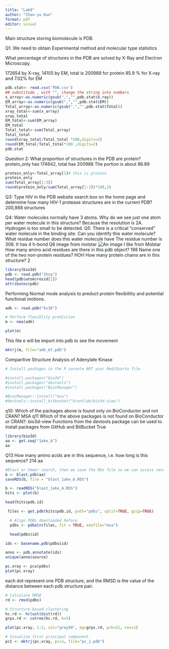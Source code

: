 ```yaml
---
title: "Lab9"
author: "Chan-yu Kuo"
format: pdf
editor: visual
---
```


Main structure storing biomolecule is PDB.

Q1. We need to obtain Experimental method and molecular type statistics

What percentage of structures in the PDB are solved by X-Ray and Electron Microscopy.

172654 by X-ray, 14105 by EM, total is 200988 for protein 85.9 % for X-ray and 7.02% for EM

```r

pdb.stat<- read.csv('PDB.csv')
## substitude , with "", change the string into numbers
x_array<-as.numeric(gsub(",","",pdb.stat$X.ray)) 
EM_array<-as.numeric(gsub(",","",pdb.stat$EM))
Total_array<-as.numeric(gsub(",","",pdb.stat$Total))
xray_total<-sum(x_array)
xray_total
EM_total<-sum(EM_array)
EM_total
Total_total<-sum(Total_array)
Total_total
round(xray_total/Total_total *100,digits=2)
round(EM_total/Total_total*100 ,digits=2)
pdb.stat
```

Question 2: What proportion of structures in the PDB are protein? protein_only has 174642, total has 200988 The portion is about 86.89

```r
protein_only<-Total_array[1]# this is protein
protein_only
sum(Total_array[1:3])
round(protein_only/sum(Total_array[1:3])*100,2)
```

Q3: Type HIV in the PDB website search box on the home page and determine how many HIV-1 protease structures are in the current PDB? 200,988 structures

Q4: Water molecules normally have 3 atoms. Why do we see just one atom per water molecule in this structure? Because the resolution is 2A. Hydrogen is too small to be detected. Q5: There is a critical "conserved" water molecule in the binding site. Can you identify this water molecule? What residue number does this water molecule have The residue number is 308. It has 4 h-bond Q6 image from molstar ![An image I like from Molstar](1HSG.png) How many amino acid residues are there in this pdb object? 198 Name one of the two non-protein residues? HOH How many protein chains are in this structure? 2

```r
library(bio3d)
pdb <- read.pdb("1hsg")
head(pdb$atom$resid[1])
attributes(pdb)
```
Performing Normal mode analysis to preduct protein flexibitlity and potential functional motions.
```r
adk <- read.pdb("6s36")
```

```r
# Perform flexiblity prediction
m <- nma(adk)
```

```r
plot(m)
```
This file e will be import into pdb to see the movement
```r
mktrj(m, file="adk_m7.pdb")
```
Comparitive Structure Analysis of Adenylate Kinase
```r
# Install packages in the R console NOT your Rmd/Quarto file

#install.packages("bio3d")
#install.packages("devtools")
#install.packages("BiocManager")

#BiocManager::install("msa")
#devtools::install_bitbucket("Grantlab/bio3d-view")
```
q10: Which of the packages above is found only on BioConductor and not CRAN?
MSA
q11 Which of the above packages is not found on BioConductor or CRAN?:
bio3d-view
Functions from the devtools package can be used to install packages from GitHub and BitBucket
True


```r
library(bio3d)
aa <- get.seq("1ake_A")
aa
```
Q13 How many amino acids are in this sequence, i.e. how long is this sequence?
214 aa
```r
#Blast or hmmer search, then we save the RDs file so we can access next time
b <- blast.pdb(aa)
saveRDS(b, file = "blast_1ake_A.RDS")

```
```r
b <- readRDS("blast_1ake_A.RDS")
hits <- plot(b)
```
```r
head(hits$pdb.id)
```
```r
 files <- get.pdb(hits$pdb.id, path="pdbs", split=TRUE, gzip=TRUE)
```
```r

  # Align PDBs downloaded before
  pdbs <- pdbaln(files, fit = TRUE, exefile="msa")
```
```r
  head(pdbs$id)
```
```r
ids <- basename.pdb(pdbs$id)
```
```r
anno <- pdb.annotate(ids)
unique(anno$source)
```
```r
pc.xray <- pca(pdbs)
plot(pc.xray)
```
each dot represent one PDB structure, and the RMSD is the value of the distance between each pdb structure pair. 
```r
# Calculate RMSD
rd <- rmsd(pdbs)

# Structure-based clustering
hc.rd <- hclust(dist(rd))
grps.rd <- cutree(hc.rd, k=3)

plot(pc.xray, 1:2, col="grey50", bg=grps.rd, pch=21, cex=1)
```
```r
# Visualize first principal component
pc1 <- mktrj(pc.xray, pc=1, file="pc_1.pdb")
```

